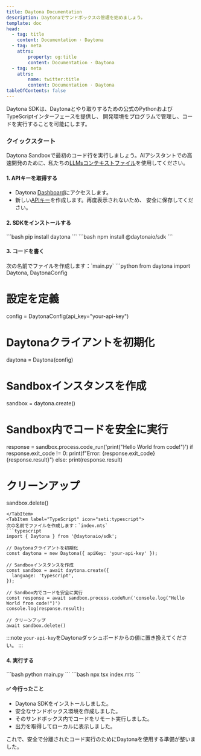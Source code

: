 ```yaml
---
title: Daytona Documentation
description: Daytonaでサンドボックスの管理を始めましょう。
template: doc
head:
  - tag: title
    content: Documentation · Daytona
  - tag: meta
    attrs:
        property: og:title
        content: Documentation · Daytona
  - tag: meta
    attrs:
        name: twitter:title
        content: Documentation · Daytona
tableOfContents: false
---
```



Daytona SDKは、Daytonaとやり取りするための公式のPythonおよびTypeScriptインターフェースを提供し、
開発環境をプログラムで管理し、コードを実行することを可能にします。

### クイックスタート

Daytona Sandboxで最初のコード行を実行しましょう。AIアシスタントでの高速開発のために、私たちの[LLMsコンテキストファイル](/docs/ja/getting-started#additional-examples)を使用してください。

#### 1. APIキーを取得する

- Daytona [Dashboard](https://app.daytona.io/dashboard)にアクセスします。
- 新しい[APIキー](https://app.daytona.io/dashboard/keys)を作成します。再度表示されないため、
安全に保存してください。

#### 2. SDKをインストールする

<Tabs syncKey="language">
  <TabItem label="Python" icon="seti:python">
  ```bash
  pip install daytona
  ```
  </TabItem>
  <TabItem label="TypeScript" icon="seti:typescript">
  ```bash
  npm install @daytonaio/sdk
  ```
  </TabItem>
</Tabs>

#### 3. コードを書く

<Tabs syncKey="language">
  <TabItem label="Python" icon="seti:python">
  次の名前でファイルを作成します：`main.py`
  ```python
  from daytona import Daytona, DaytonaConfig

# 設定を定義

  config = DaytonaConfig(api_key="your-api-key")

# Daytonaクライアントを初期化

  daytona = Daytona(config)

# Sandboxインスタンスを作成

  sandbox = daytona.create()

# Sandbox内でコードを安全に実行

  response = sandbox.process.code_run('print("Hello World from code!")')
  if response.exit_code != 0:
    print(f"Error: {response.exit_code} {response.result}")
  else:
      print(response.result)
  
# クリーンアップ

  sandbox.delete()

  ```
  </TabItem>
  <TabItem label="TypeScript" icon="seti:typescript">
  次の名前でファイルを作成します：`index.mts`
  ```typescript
  import { Daytona } from '@daytonaio/sdk';

  // Daytonaクライアントを初期化
  const daytona = new Daytona({ apiKey: 'your-api-key' });

  // Sandboxインスタンスを作成
  const sandbox = await daytona.create({
    language: 'typescript',
  });

  // Sandbox内でコードを安全に実行
  const response = await sandbox.process.codeRun('console.log("Hello World from code!")')
  console.log(response.result);

  // クリーンアップ
  await sandbox.delete()
  ```

  </TabItem>
</Tabs>

:::note
`your-api-key`をDaytonaダッシュボードからの値に置き換えてください。
:::

#### 4. 実行する

<Tabs syncKey="language">
  <TabItem label="Python" icon="seti:python">
  ```bash
  python main.py
  ```
  </TabItem>
  <TabItem label="TypeScript" icon="seti:typescript">
  ```bash
  npx tsx index.mts
  ```
  </TabItem>
</Tabs>

#### ✅ 今行ったこと

- Daytona SDKをインストールしました。
- 安全なサンドボックス環境を作成しました。
- そのサンドボックス内でコードをリモート実行しました。
- 出力を取得してローカルに表示しました。

これで、安全で分離されたコード実行のためにDaytonaを使用する準備が整いました。

<ExploreMore />
